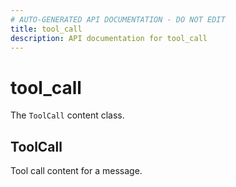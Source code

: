 ```yaml
---
# AUTO-GENERATED API DOCUMENTATION - DO NOT EDIT
title: tool_call
description: API documentation for tool_call
---
```


# tool_call

The `ToolCall` content class.

## <ApiType type="Class" path="content/tool_call/index" symbolName="ToolCall" /> ToolCall

Tool call content for a message.


